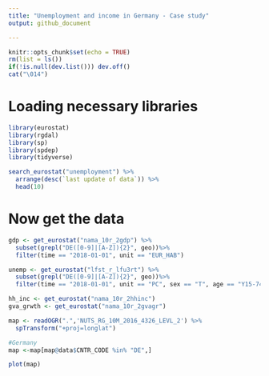 ```yaml
---
title: "Unemployment and income in Germany - Case study"
output: github_document

---
```


```r
knitr::opts_chunk$set(echo = TRUE)
rm(list = ls())
if(!is.null(dev.list())) dev.off()
cat("\014")
```

# Loading necessary libraries

```r
library(eurostat)
library(rgdal)
library(sp)
library(spdep)
library(tidyverse)
```

```r
search_eurostat("unemployment") %>%
  arrange(desc(`last update of data`)) %>%
  head(10)
```


# Now get the data
```r
gdp <- get_eurostat("nama_10r_2gdp") %>%
  subset(grepl("DE([0-9]|[A-Z]){2}", geo))%>%
  filter(time == "2018-01-01", unit == "EUR_HAB")

unemp <- get_eurostat("lfst_r_lfu3rt") %>%
  subset(grepl("DE([0-9]|[A-Z]){2}", geo))%>%
  filter(time == "2018-01-01", unit == "PC", sex == "T", age == "Y15-74")

hh_inc <- get_eurostat("nama_10r_2hhinc")
gva_grwth <- get_eurostat("nama_10r_2gvagr")


```
```r
map <- readOGR(".",'NUTS_RG_10M_2016_4326_LEVL_2') %>%
  spTransform("+proj=longlat")

#Germany
map <-map[map@data$CNTR_CODE %in% "DE",]
```

```r
plot(map)
```








